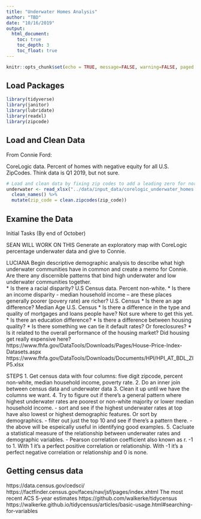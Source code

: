 ```yaml
---
title: "Underwater Homes Analysis"
author: "TBD"
date: "10/16/2019"
output:
  html_document:
    toc: true
    toc_depth: 3
    toc_float: true
---
```


```r
knitr::opts_chunk$set(echo = TRUE, message=FALSE, warning=FALSE, paged.print=TRUE)
```
## Load Packages


```r
library(tidyverse)
library(janitor)
library(lubridate)
library(readxl)
library(zipcode)
```

## Load and Clean Data

From Connie Ford:

CoreLogic data. Percent of homes with negative equity for all U.S. ZipCodes. Think data is Q1 2019, but not sure. 

```r

# Load and clean data by fixing zip codes to add a leading zero for northeastern zip codes
underwater <- read_xlsx("../data/input_data/corelogic_underwater_homes.xlsx") %>%
  clean_names() %>%
  mutate(zip_code = clean.zipcodes(zip_code))

```

## Examine the Data

Initial Tasks (By end of October)

SEAN WILL WORK ON THIS Generate an exploratory map with CoreLogic percentage underwater data and give to Connie.  

LUCIANA Begin descriptive demographic analysis to describe what high underwater communities have in common and create a memo for Connie. Are there any discernible patterns that bind high underwater and low underwater communities together.  
* Is there a racial disparity? U.S Census data. Percent non-white. 
* Is there an income disparity - median household income -- are these places generally poorer (povery rate) are richer? U.S. Census
* Is there an age difference? Median Age U.S. Census
* Is there a difference in the type and quality of mortgages and loans people have? Not sure where to get this yet.
* Is there an education difference? 
* Is there a difference between housing quality?
* Is there something we can tie it default rates? Or foreclosures? 
* Is it related to the overall performance of the housing market? Did housing get really expensive here? https://www.fhfa.gov/DataTools/Downloads/Pages/House-Price-Index-Datasets.aspx https://www.fhfa.gov/DataTools/Downloads/Documents/HPI/HPI_AT_BDL_ZIP5.xlsx

STEPS
1. Get census data with four columns: five digit zipcode, percent non-white, median household income, poverty rate. 
2. Do an inner join between census data and underwater data
3. Clean it up until we have the columns we want. 
4. Try to figure out if there's a general pattern where highest underwater rates are poorest or non-white majority or lower median household income. 
  - sort and see if the highest underwater rates at top have also lowest or highest demographic features. Or sort by demographics. 
  - filter out just the top 10 and see if there's a pattern there. 
  - the above will be espeically useful in identifying good examples. 
5. Cacluate a statistical measure of the relationship between underwater rates and demographic variables. 
  - Pearson correlation coefficient also known as r.  -1 to 1. With 1 it's a perfect positive correlation or relationship. With -1 it's a perfect negative correlation or relationship and 0 is none. 

## Getting census data

https://data.census.gov/cedsci/
https://factfinder.census.gov/faces/nav/jsf/pages/index.xhtml
The most recent ACS 5-year estimates
https://github.com/walkerke/tidycensus
https://walkerke.github.io/tidycensus/articles/basic-usage.html#searching-for-variables


